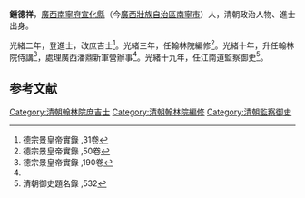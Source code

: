 '''鍾德祥'''，[[廣西|廣西]][[南寧府|南寧府]][[宣化縣|宣化縣]]（今[[廣西壯族自治區|廣西壯族自治區]][[南寧市|南寧市]]）人，清朝政治人物、進士出身。

光緒二年，登進士，改庶吉士<ref>德宗景皇帝實錄 ,31卷</ref>。光緒三年，任翰林院編修<ref>德宗景皇帝實錄 ,50卷</ref>。光緒十年，升任翰林院侍講<ref name="#1">德宗景皇帝實錄 ,190卷</ref>，處理廣西潘鼎新軍營辦事<ref name="#1"/>。光緒十九年，任江南道監察御史<ref>清朝御史題名錄 ,532</ref>。

==参考文献==
{{reflist}}
{{清朝人物小作品}}
{{光緒二年丙子恩科殿試金榜}}
{{DEFAULTSORT:Zhong鍾}}
[[Category:清朝翰林院庶吉士|Category:清朝翰林院庶吉士]]
[[Category:清朝翰林院編修|Category:清朝翰林院編修]]
[[Category:清朝監察御史|Category:清朝監察御史]]